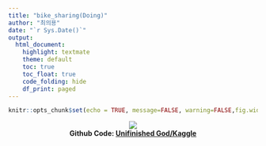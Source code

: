 ```yaml
---
title: "bike_sharing(Doing)"
author: "최의용"
date: "`r Sys.Date()`"
output: 
  html_document:
    highlight: textmate
    theme: default
    toc: true
    toc_float: true
    code_folding: hide
    df_print: paged
---
```


```r
knitr::opts_chunk$set(echo = TRUE, message=FALSE, warning=FALSE,fig.width=11)
```

<p align="center">
  <img src="https://storage.googleapis.com/kaggle-competitions/kaggle/3948/media/bikes.png"><br>
  <b>Github Code: [Unifinished God/Kaggle](https://github.com/Unfinishedgod/Kaggle/blob/master/Bike_Sharing_Demand/Bike_Sharing_Demand.Rmd)</b><br>
</p>





